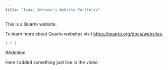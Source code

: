 ```yaml
---
title: "Isaac Johnson's Website Portfolio"
---
```


This is a Quarto website.

To learn more about Quarto websites visit <https://quarto.org/docs/websites>.

```r
1 + 1
```

#Addition

Here I added something just like in the video